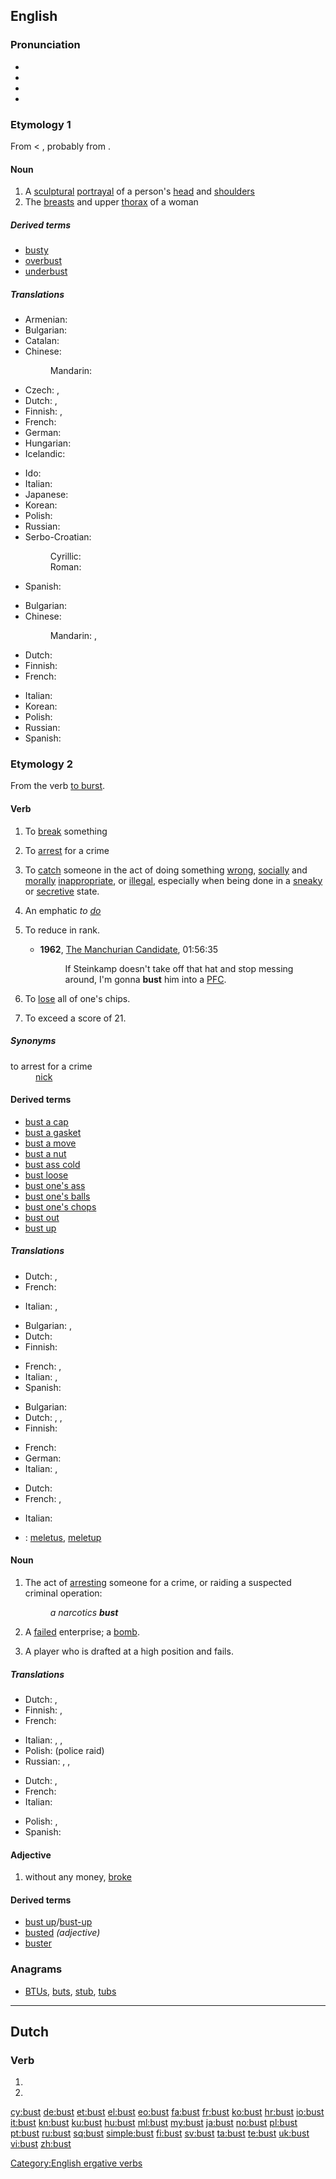 {{also|büst}}
==English==
{{slim-wikipedia}}

===Pronunciation===
* {{IPA|/ˈbʌst/}}
* {{audio|en-us-bust.ogg|Audio (US)}}
* {{rhymes|ʌst}}
* {{homophones|bussed|bused}}

===Etymology 1===
From {{etyl|fr}} {{term|buste|lang=fr}} < {{etyl|it}} {{term|busto|lang=la}}, probably from {{etyl|la}} {{term|bustum|būstum|lang=la}}.

====Noun====
{{en-noun}}

# A [[sculptural]] [[portrayal]] of a person's [[head]] and [[shoulder]]s
# The [[breast]]s and upper [[thorax]] of a woman

=====Derived terms=====
* [[busty]]
* [[overbust]]
* [[underbust]]

=====Translations=====
{{trans-top|sculptural portrayal of a person's head and shoulders}}
* Armenian: {{t-|hy|կիսանդրի|tr=kisandri}}
* Bulgarian: {{t-|bg|бюст|m|tr=bjust}}
* Catalan: {{t|ca|bust|m}}
* Chinese:
*: Mandarin: {{t|zh|胸像|tr=xiōngxiàng|sc=Hani}}
* Czech: {{t-|cs|busta|f}}, {{t-|cs|bysta|f}}
* Dutch: {{t-|nl|buste}} {{m|f}},  {{t-|nl|borstbeeld|n}}
* Finnish: {{t-|fi|rintakuva}}, {{t-|fi|pysti}}
* French: {{t+|fr|buste|m}}
* German: {{t+|de|Büste|f}}
* Hungarian: {{t|hu|mellszobor}}
* Icelandic: {{t|is|brjóstmynd|f}}
{{trans-mid}}
* Ido: {{t+|io|busto|xs=Ido}}
* Italian: {{t-|it|busto|m}}
* Japanese: {{t|ja|胸像|tr=きょうぞう, kyōzō|sc=Jpan}}
* Korean: {{t|ko|흉상|sc=Hang}}
* Polish: {{t|pl|popiersie|n}}
* Russian: {{t+|ru|бюст|m|tr=bjust}}
* Serbo-Croatian:
*: Cyrillic: {{t|sh|биста|f}}
*: Roman: {{t|sh|bista|f}}
* Spanish: {{t+|es|busto|m}}
{{trans-bottom}}

{{trans-top|breasts and upper thorax of a woman}}
* Bulgarian: {{t-|bg|бюст|m|tr=bjust}}
* Chinese:
*: Mandarin: {{t|zh|婦女胸部|sc=Hani}}, {{t|zh|妇女胸部|tr=fùnǚ xiōngbù|sc=Hani}}
* Dutch: {{t-|nl|buste}} {{m|f}}
* Finnish: {{t+|fi|povi}}
* French: {{t+|fr|buste|m}}
{{trans-mid}}
* Italian: {{t-|it|busto|m}}
* Korean: {{t|ko|앞가슴|sc=Hang}}
* Polish: {{t+|pl|pierś|f}}
* Russian: {{t+|ru|бюст|m|tr=bjust}}
* Spanish: {{t+|es|busto|m}}
{{trans-bottom}}

===Etymology 2===
From the verb [[burst#Verb|to burst]].

====Verb====
{{en-verb}}

# To [[break]] something
# {{slang}} To [[arrest]] for a crime
# {{slang}} To [[catch]] someone in the act of doing something [[wrong]], [[socially]] and [[morally]] [[inappropriate]], or [[illegal]], especially when being done in a [[sneaky]] or [[secretive]] state.
# {{snowboarding}} An emphatic ''to [[do]]''
#: {{usex|He '''busted''' huge air off that jump!}}
# {{US|informal}} To reduce in rank.
#: {{usex|He '''busted''' him down to patrolman for insubordination.}}
#*'''1962''', [[w:The Manchurian Candidate (1962 film)|The Manchurian Candidate]], 01:56:35
#*:If Steinkamp doesn't take off that hat and stop messing around, I'm gonna '''bust''' him into a [[PFC]].
# {{poker}} To [[lose]] all of one's chips.
# {{context|blackjack}} To exceed a score of 21.

=====Synonyms=====
; to arrest for a crime
: [[nick]]

====Derived terms====
* [[bust a cap]]
* [[bust a gasket]]
* [[bust a move]]
* [[bust a nut]]
* [[bust ass cold]]
* [[bust loose]]
* [[bust one's ass]]
* [[bust one's balls]]
* [[bust one's chops]]
* [[bust out]]
* [[bust up]]

=====Translations=====
{{trans-top|alteration of burst}}
* Dutch: {{t+|nl|barsten}}, {{t+|nl|breken}}
* French: {{t+|fr|éclater}}
{{trans-mid}}
* Italian: {{t+|it|scoppiare}} {{qualifier|intransitive}}, {{t|it|far scoppiare}} {{qualifier|transitive}}
{{trans-bottom}}

{{trans-top|to break something}}
* Bulgarian: {{t|bg|счупвам}},  {{t|bg|разбивам}}
* Dutch: {{t+|nl|breken}}
* Finnish: {{t+|fi|rikkoa}}
{{trans-mid}}
* French: {{t+|fr|bouziller}}, {{t+|fr|niquer}}
* Italian: {{t+|it|rompere}}, {{t-|it|sfasciare}}
* Spanish: {{t|es|reventar}}
{{trans-bottom}}

{{trans-top|(slang) to arrest for a crime}}
* Bulgarian: {{t+|bg|арестувам}}
* Dutch: {{t+|nl|oppakken}}, {{t-|nl|bij de lurven pakken}}, {{t+|nl|vatten}}
* Finnish: {{t+|fi|pidättää}}
{{trans-mid}}
* French: {{t+|fr|attraper}}
* German: {{t|de|einlochen}}
* Italian: {{t-|it|acciuffare}}, {{t+|it|attaccare}}
{{trans-bottom}}

{{trans-top|(slang) to catch someone in the act of doing something wrong, socially and morally inappropriate, or illegal}}
* Dutch: {{t+|nl|betrappen}}
* French: {{t+|fr|pincer}}, {{t|fr|choper}}
{{trans-mid}}
* Italian: {{t+|it|sgamare}}
{{trans-bottom}}

{{trans-top|(snowboarding) An emphatic to do}}
{{trans-mid}}
{{trans-bottom}}

{{checktrans-top}}
* {{ttbc|id}}: [[letus|meletus]], [[letup|meletup]]
{{trans-bottom}}

====Noun====
{{en-noun}}

# {{slang}} The act of [[arresting]] someone for a crime, or raiding a suspected criminal operation:
#: ''a narcotics '''bust'''''
# {{slang}} A [[failed]] enterprise; a [[bomb]].
# {{sports|derogatory}} A player who is drafted at a high position and fails.

=====Translations=====
{{trans-top|(slang) act of arresting someone for a crime, or raiding a suspected criminal operation}}
* Dutch: {{t+|nl|arrestatie|f}}, {{t-|nl|razzia|f}}
* Finnish: {{t-|fi|pidätys}}, {{t-|fi|ratsia}}
* French: {{t+|fr|arrestation|f}}
{{trans-mid}}
* Italian: {{t+|it|arresto|m}},  {{t|it|fare irruzione}}, {{t+|it|irruzione|f}}
* Polish: {{t|pl|nalot|m}} (police raid)
* Russian: {{t|ru|налёт|m}}, {{t|ru|облава|f}}, {{t|ru|рейд|m}}
{{trans-bottom}}

{{trans-top|(slang) failed enterprise}}
* Dutch: {{t-|nl|flop}}, {{t-|nl|fiasco|n}}
* French: {{t+|fr|fiasco|m}}
* Italian: {{t+|it|fiasco|m}}
{{trans-mid}}
* Polish: {{t|pl|klapa|f}},  {{t+|pl|fiasko|n}}
* Spanish: {{t|es|fiasco|m}}
{{trans-bottom}}

====Adjective====
{{en-adj|-}}

# {{slang}} without any money, [[broke]]

====Derived terms====
* [[bust up]]/[[bust-up]]
* [[busted#Adjective|busted]] ''(adjective)''
* [[buster]]

===Anagrams===
* [[BTUs#English|BTUs]], [[buts#English|buts]], [[stub#English|stub]], [[tubs#English|tubs]]

[[Category:English ergative verbs]]

----

==Dutch==

===Verb===
{{head|nl}}

# {{nl-verb-form|p=23|n=sg|t=pres|m=ind|bussen}}
# {{nl-verb-form|n=pl|m=imp|bussen}}

[[cy:bust]]
[[de:bust]]
[[et:bust]]
[[el:bust]]
[[eo:bust]]
[[fa:bust]]
[[fr:bust]]
[[ko:bust]]
[[hr:bust]]
[[io:bust]]
[[it:bust]]
[[kn:bust]]
[[ku:bust]]
[[hu:bust]]
[[ml:bust]]
[[my:bust]]
[[ja:bust]]
[[no:bust]]
[[pl:bust]]
[[pt:bust]]
[[ru:bust]]
[[sq:bust]]
[[simple:bust]]
[[fi:bust]]
[[sv:bust]]
[[ta:bust]]
[[te:bust]]
[[uk:bust]]
[[vi:bust]]
[[zh:bust]]
